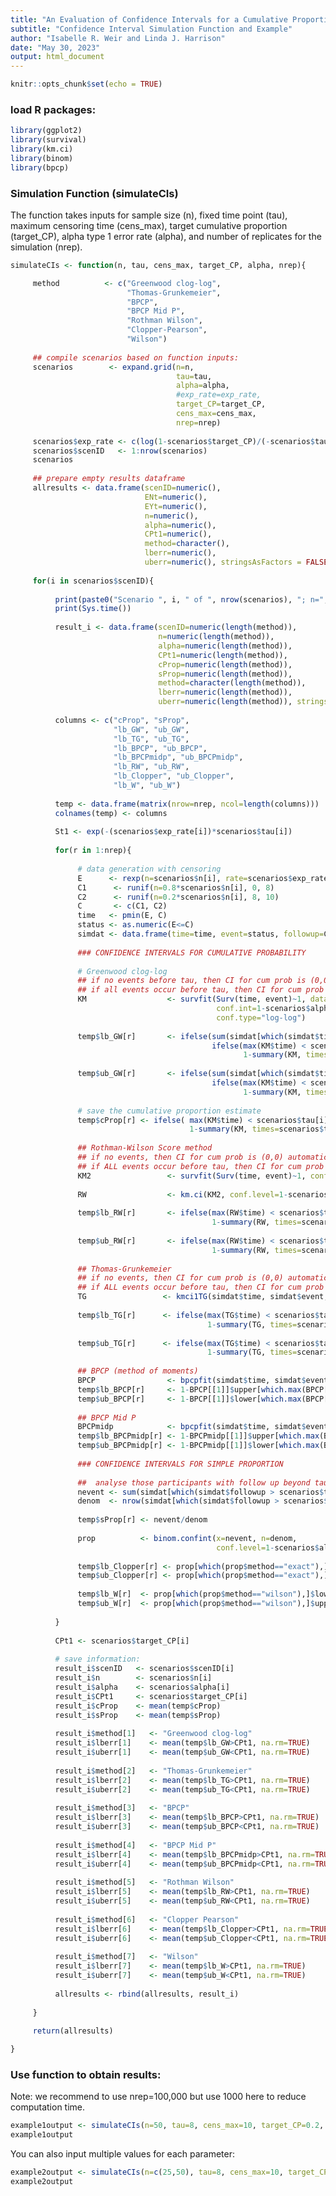 ---
title: "An Evaluation of Confidence Intervals for a Cumulative Proportion to Enable Decisions at Interim Reviews of Single Arm Clinical Trials"
subtitle: "Confidence Interval Simulation Function and Example"
author: "Isabelle R. Weir and Linda J. Harrison"
date: "May 30, 2023"
output: html_document
---

```{r setup, include=FALSE}
knitr::opts_chunk$set(echo = TRUE)
```

### load R packages:
```{r, warning=FALSE}
library(ggplot2)
library(survival)
library(km.ci)
library(binom) 
library(bpcp)
```

### Simulation Function (simulateCIs)
The function takes inputs for sample size (n), fixed time point (tau), 
maximum censoring time (cens_max), target cumulative proportion (target_CP), 
alpha type 1 error rate (alpha), and number of replicates 
for the simulation (nrep). 

```{r}
simulateCIs <- function(n, tau, cens_max, target_CP, alpha, nrep){

     method          <- c("Greenwood clog-log",
                          "Thomas-Grunkemeier",
                          "BPCP",
                          "BPCP Mid P",
                          "Rothman Wilson",
                          "Clopper-Pearson",
                          "Wilson")
     
     ## compile scenarios based on function inputs:
     scenarios        <- expand.grid(n=n, 
                                     tau=tau,
                                     alpha=alpha,
                                     #exp_rate=exp_rate,
                                     target_CP=target_CP,
                                     cens_max=cens_max,
                                     nrep=nrep)
     
     scenarios$exp_rate <- c(log(1-scenarios$target_CP)/(-scenarios$tau))
     scenarios$scenID   <- 1:nrow(scenarios)
     scenarios
     
     ## prepare empty results dataframe
     allresults <- data.frame(scenID=numeric(), 
                              ENt=numeric(),
                              EYt=numeric(),
                              n=numeric(),
                              alpha=numeric(),
                              CPt1=numeric(),
                              method=character(),
                              lberr=numeric(),
                              uberr=numeric(), stringsAsFactors = FALSE)
     
     for(i in scenarios$scenID){
          
          print(paste0("Scenario ", i, " of ", nrow(scenarios), "; n=", scenarios$n[i], "; targetCP=", scenarios$target_CP[i]))
          print(Sys.time())
          
          result_i <- data.frame(scenID=numeric(length(method)), 
                                 n=numeric(length(method)),
                                 alpha=numeric(length(method)),
                                 CPt1=numeric(length(method)),
                                 cProp=numeric(length(method)),
                                 sProp=numeric(length(method)),
                                 method=character(length(method)),
                                 lberr=numeric(length(method)),
                                 uberr=numeric(length(method)), stringsAsFactors = FALSE)
          
          columns <- c("cProp", "sProp",
                       "lb_GW", "ub_GW", 
                       "lb_TG", "ub_TG",
                       "lb_BPCP", "ub_BPCP", 
                       "lb_BPCPmidp", "ub_BPCPmidp", 
                       "lb_RW", "ub_RW", 
                       "lb_Clopper", "ub_Clopper", 
                       "lb_W", "ub_W") 
          
          temp <- data.frame(matrix(nrow=nrep, ncol=length(columns)))
          colnames(temp) <- columns
          
          St1 <- exp(-(scenarios$exp_rate[i])*scenarios$tau[i])
     
          for(r in 1:nrep){
               
               # data generation with censoring
               E      <- rexp(n=scenarios$n[i], rate=scenarios$exp_rate[i])
               C1      <- runif(n=0.8*scenarios$n[i], 0, 8)
               C2      <- runif(n=0.2*scenarios$n[i], 8, 10)
               C       <- c(C1, C2)
               time   <- pmin(E, C)
               status <- as.numeric(E<=C)
               simdat <- data.frame(time=time, event=status, followup=C)
               
               ### CONFIDENCE INTERVALS FOR CUMULATIVE PROBABILITY
               
               # Greenwood clog-log 
               ## if no events before tau, then CI for cum prob is (0,0)
               ## if all events occur before tau, then CI for cum prob is (1,1)
               KM                  <- survfit(Surv(time, event)~1, data=simdat, 
                                              conf.int=1-scenarios$alpha[i], 
                                              conf.type="log-log")
               
               temp$lb_GW[r]       <- ifelse(sum(simdat[which(simdat$time<scenarios$tau[i]),]$event)==0, 0,
                                             ifelse(max(KM$time) < scenarios$tau[i], 1, 
                                                    1-summary(KM, times=scenarios$tau[i])$upper ))
               
               temp$ub_GW[r]       <- ifelse(sum(simdat[which(simdat$time<scenarios$tau[i]),]$event)==0, 0,
                                             ifelse(max(KM$time) < scenarios$tau[i], 1, 
                                                    1-summary(KM, times=scenarios$tau[i])$lower ))
               
               # save the cumulative proportion estimate
               temp$cProp[r] <- ifelse( max(KM$time) < scenarios$tau[i], 1-min(summary(KM)$surv), 
                                        1-summary(KM, times=scenarios$tau[i])$surv)
               
               ## Rothman-Wilson Score method
               ## if no events, then CI for cum prob is (0,0) automatically
               ## if ALL events occur before tau, then CI for cum prob is (1,1)
               KM2                 <- survfit(Surv(time, event)~1, conf.int=1-scenarios$alpha[i], data=simdat)
               
               RW                  <- km.ci(KM2, conf.level=1-scenarios$alpha[i], method="rothman")
               
               temp$lb_RW[r]       <- ifelse(max(RW$time) < scenarios$tau[i], 1, 
                                             1-summary(RW, times=scenarios$tau[i])$upper )
               
               temp$ub_RW[r]       <- ifelse(max(RW$time) < scenarios$tau[i], 1, 
                                             1-summary(RW, times=scenarios$tau[i])$lower )
               
               ## Thomas-Grunkemeier
               ## if no events, then CI for cum prob is (0,0) automatically with kmci1TG
               ## if ALL events occur before tau, then CI for cum prob is (1,1)
               TG                 <- kmci1TG(simdat$time, simdat$event, alpha=scenarios$alpha[i], tstar=scenarios$tau[i])
               
               temp$lb_TG[r]      <- ifelse(max(TG$time) < scenarios$tau[i], 1, 
                                            1-summary(TG, times=scenarios$tau[i])$upper)
               
               temp$ub_TG[r]      <- ifelse(max(TG$time) < scenarios$tau[i], 1, 
                                            1-summary(TG, times=scenarios$tau[i])$lower)
               
               ## BPCP (method of moments)
               BPCP                <- bpcpfit(simdat$time, simdat$event, conf.level=1-scenarios$alpha[i], nmc=0, midp=FALSE)
               temp$lb_BPCP[r]     <- 1-BPCP[[1]]$upper[which.max(BPCP[[1]]$R>scenarios$tau[i])]
               temp$ub_BPCP[r]     <- 1-BPCP[[1]]$lower[which.max(BPCP[[1]]$R>scenarios$tau[i])]
               
               ## BPCP Mid P
               BPCPmidp            <- bpcpfit(simdat$time, simdat$event, conf.level=1-scenarios$alpha[i], nmc=0, midp=TRUE)          
               temp$lb_BPCPmidp[r] <- 1-BPCPmidp[[1]]$upper[which.max(BPCPmidp[[1]]$R>scenarios$tau[i])]
               temp$ub_BPCPmidp[r] <- 1-BPCPmidp[[1]]$lower[which.max(BPCPmidp[[1]]$R>scenarios$tau[i])]
     
               ### CONFIDENCE INTERVALS FOR SIMPLE PROPORTION
               
               ##  analyse those participants with follow up beyond tau 
               nevent <- sum(simdat[which(simdat$followup > scenarios$tau[i] & simdat$time <= scenarios$tau[i]),"event"])
               denom  <- nrow(simdat[which(simdat$followup > scenarios$tau[i]),])
               
               temp$sProp[r] <- nevent/denom
               
               prop          <- binom.confint(x=nevent, n=denom, 
                                              conf.level=1-scenarios$alpha[i], methods=c("exact", "wilson"))
               
               temp$lb_Clopper[r] <- prop[which(prop$method=="exact"),]$lower
               temp$ub_Clopper[r] <- prop[which(prop$method=="exact"),]$upper
               
               temp$lb_W[r]  <- prop[which(prop$method=="wilson"),]$lower
               temp$ub_W[r]  <- prop[which(prop$method=="wilson"),]$upper
               
          }
          
          CPt1 <- scenarios$target_CP[i]
          
          # save information:
          result_i$scenID   <- scenarios$scenID[i]
          result_i$n        <- scenarios$n[i]
          result_i$alpha    <- scenarios$alpha[i]
          result_i$CPt1     <- scenarios$target_CP[i]
          result_i$cProp    <- mean(temp$cProp)
          result_i$sProp    <- mean(temp$sProp)
          
          result_i$method[1]   <- "Greenwood clog-log"
          result_i$lberr[1]    <- mean(temp$lb_GW>CPt1, na.rm=TRUE)
          result_i$uberr[1]    <- mean(temp$ub_GW<CPt1, na.rm=TRUE)
          
          result_i$method[2]   <- "Thomas-Grunkemeier"
          result_i$lberr[2]    <- mean(temp$lb_TG>CPt1, na.rm=TRUE)
          result_i$uberr[2]    <- mean(temp$ub_TG<CPt1, na.rm=TRUE)
          
          result_i$method[3]   <- "BPCP"
          result_i$lberr[3]    <- mean(temp$lb_BPCP>CPt1, na.rm=TRUE)
          result_i$uberr[3]    <- mean(temp$ub_BPCP<CPt1, na.rm=TRUE)
          
          result_i$method[4]   <- "BPCP Mid P"
          result_i$lberr[4]    <- mean(temp$lb_BPCPmidp>CPt1, na.rm=TRUE)
          result_i$uberr[4]    <- mean(temp$ub_BPCPmidp<CPt1, na.rm=TRUE)
          
          result_i$method[5]   <- "Rothman Wilson"
          result_i$lberr[5]    <- mean(temp$lb_RW>CPt1, na.rm=TRUE)
          result_i$uberr[5]    <- mean(temp$ub_RW<CPt1, na.rm=TRUE)
          
          result_i$method[6]   <- "Clopper Pearson"
          result_i$lberr[6]    <- mean(temp$lb_Clopper>CPt1, na.rm=TRUE)
          result_i$uberr[6]    <- mean(temp$ub_Clopper<CPt1, na.rm=TRUE)
          
          result_i$method[7]   <- "Wilson"
          result_i$lberr[7]    <- mean(temp$lb_W>CPt1, na.rm=TRUE)
          result_i$uberr[7]    <- mean(temp$ub_W<CPt1, na.rm=TRUE)
          
          allresults <- rbind(allresults, result_i)
          
     }
     
     return(allresults)

}
```

### Use function to obtain results: 
Note: we recommend to use nrep=100,000 but use 1000 here to reduce computation time. 

```{r}
example1output <- simulateCIs(n=50, tau=8, cens_max=10, target_CP=0.2, alpha=0.05, nrep=1000)
example1output
```

You can also input multiple values for each parameter:
```{r}
example2output <- simulateCIs(n=c(25,50), tau=8, cens_max=10, target_CP=c(0.2, 0.5), alpha=0.05, nrep=1000)
example2output
```
